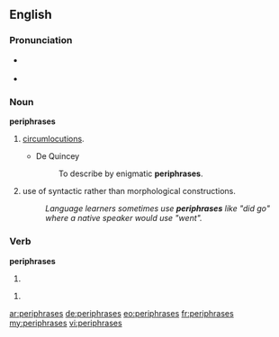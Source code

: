 ==English==

===Pronunciation===

* {{a|plural of periphrase|verb}} {{IPA|/pəˈrɪfɹeɪzɛz/}}
* {{a|plural of periphrasis}} {{IPA|/pəˈrɪfrəːsiz/}}

===Noun===
'''periphrases'''

# {{plural of|periphrase}} [[circumlocutions]].
#* De Quincey
#*: To describe by enigmatic '''periphrases'''.
# {{plural of|periphrasis}} use of syntactic rather than morphological constructions.
#: ''Language learners sometimes use '''periphrases''' like "did go" where a native speaker would use "went".''

===Verb===
'''periphrases'''

# {{third-person singular of|periphrase}}

# <!-- {{defn|English}} -->
#: <!-- example -->

[[ar:periphrases]]
[[de:periphrases]]
[[eo:periphrases]]
[[fr:periphrases]]
[[my:periphrases]]
[[vi:periphrases]]